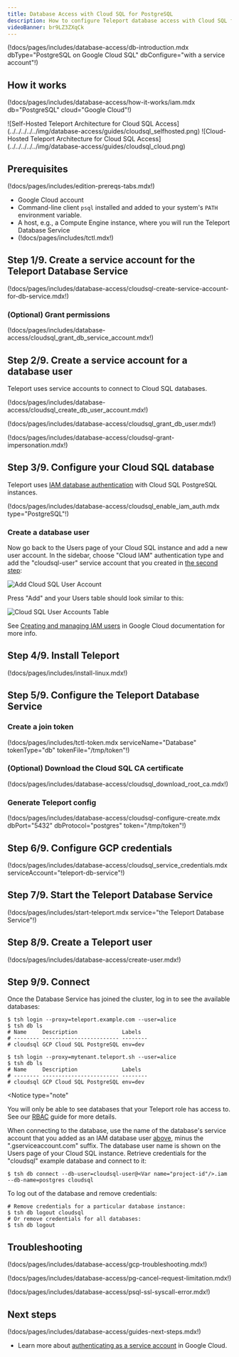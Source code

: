 ```yaml
---
title: Database Access with Cloud SQL for PostgreSQL 
description: How to configure Teleport database access with Cloud SQL for PostgreSQL.
videoBanner: br9LZ3ZXqCk
---
```


(!docs/pages/includes/database-access/db-introduction.mdx dbType="PostgreSQL on Google Cloud SQL" dbConfigure="with a service account"!)

## How it works

(!docs/pages/includes/database-access/how-it-works/iam.mdx db="PostgreSQL" cloud="Google Cloud"!)

<Tabs>
<TabItem label="Self-Hosted">
![Self-Hosted Teleport Architecture for Cloud SQL Access](../../../../../img/database-access/guides/cloudsql_selfhosted.png)
</TabItem>
<TabItem label="Cloud-Hosted">
![Cloud-Hosted Teleport Architecture for Cloud SQL Access](../../../../../img/database-access/guides/cloudsql_cloud.png)
</TabItem>
</Tabs>

## Prerequisites

(!docs/pages/includes/edition-prereqs-tabs.mdx!)

- Google Cloud account
- Command-line client `psql` installed and added to your system's `PATH` environment variable.
- A host, e.g., a Compute Engine instance, where you will run the Teleport Database
  Service
- (!docs/pages/includes/tctl.mdx!)

## Step 1/9. Create a service account for the Teleport Database Service

(!docs/pages/includes/database-access/cloudsql-create-service-account-for-db-service.mdx!)

### (Optional) Grant permissions

(!docs/pages/includes/database-access/cloudsql_grant_db_service_account.mdx!)

## Step 2/9. Create a service account for a database user

Teleport uses service accounts to connect to Cloud SQL databases.

(!docs/pages/includes/database-access/cloudsql_create_db_user_account.mdx!)

(!docs/pages/includes/database-access/cloudsql_grant_db_user.mdx!)

(!docs/pages/includes/database-access/cloudsql-grant-impersonation.mdx!)

## Step 3/9. Configure your Cloud SQL database

Teleport uses [IAM database authentication](https://cloud.google.com/sql/docs/postgres/authentication)
with Cloud SQL PostgreSQL instances.

(!docs/pages/includes/database-access/cloudsql_enable_iam_auth.mdx type="PostgreSQL"!)

### Create a database user

Now go back to the Users page of your Cloud SQL instance and add a new user
account. In the sidebar, choose "Cloud IAM" authentication type and add the
"cloudsql-user" service account that you created in
[the second step](#step-29-create-a-service-account-for-a-database-user):

![Add Cloud SQL User Account](../../../../../img/database-access/guides/cloudsql/add-user-account@2x.png)

Press "Add" and your Users table should look similar to this:

![Cloud SQL User Accounts Table](../../../../../img/database-access/guides/cloudsql/user-accounts@2x.png)

See [Creating and managing IAM users](https://cloud.google.com/sql/docs/postgres/create-manage-iam-users)
in Google Cloud documentation for more info.

## Step 4/9. Install Teleport

(!docs/pages/includes/install-linux.mdx!)

## Step 5/9. Configure the Teleport Database Service

### Create a join token

(!docs/pages/includes/tctl-token.mdx serviceName="Database" tokenType="db" tokenFile="/tmp/token"!)

### (Optional) Download the Cloud SQL CA certificate

(!docs/pages/includes/database-access/cloudsql_download_root_ca.mdx!)

### Generate Teleport config

(!docs/pages/includes/database-access/cloudsql-configure-create.mdx dbPort="5432" dbProtocol="postgres" token="/tmp/token"!)

## Step 6/9. Configure GCP credentials

(!docs/pages/includes/database-access/cloudsql_service_credentials.mdx serviceAccount="teleport-db-service"!)

## Step 7/9. Start the Teleport Database Service

(!docs/pages/includes/start-teleport.mdx service="the Teleport Database Service"!)

## Step 8/9. Create a Teleport user

(!docs/pages/includes/database-access/create-user.mdx!)

## Step 9/9. Connect

Once the Database Service has joined the cluster, log in to see the available
databases:

<Tabs>
<TabItem label="Self-Hosted">

```code
$ tsh login --proxy=teleport.example.com --user=alice
$ tsh db ls
# Name     Description              Labels
# -------- ------------------------ --------
# cloudsql GCP Cloud SQL PostgreSQL env=dev
```

</TabItem>
<TabItem label="Teleport Enterprise (cloud-hosted)">

```code
$ tsh login --proxy=mytenant.teleport.sh --user=alice
$ tsh db ls
# Name     Description              Labels
# -------- ------------------------ --------
# cloudsql GCP Cloud SQL PostgreSQL env=dev
```

</TabItem>

</Tabs>

<Notice
  type="note"
>
You will only be able to see databases that your Teleport role has
access to. See our [RBAC](../rbac.mdx) guide for more details.
</Notice>

When connecting to the database, use the name of the database's service account
that you added as an IAM database user
[above](#step-29-create-a-service-account-for-a-database-user),
minus the ".gserviceaccount.com" suffix. The database user name is shown on
the Users page of your Cloud SQL instance.
Retrieve credentials for the "cloudsql" example database and connect to it:

```code
$ tsh db connect --db-user=cloudsql-user@<Var name="project-id"/>.iam --db-name=postgres cloudsql
```

To log out of the database and remove credentials:

```code
# Remove credentials for a particular database instance:
$ tsh db logout cloudsql
# Or remove credentials for all databases:
$ tsh db logout
```

## Troubleshooting

(!docs/pages/includes/database-access/gcp-troubleshooting.mdx!)

(!docs/pages/includes/database-access/pg-cancel-request-limitation.mdx!)

(!docs/pages/includes/database-access/psql-ssl-syscall-error.mdx!)

## Next steps

(!docs/pages/includes/database-access/guides-next-steps.mdx!)

- Learn more about [authenticating as a service
  account](https://cloud.google.com/docs/authentication#service-accounts) in
  Google Cloud.
